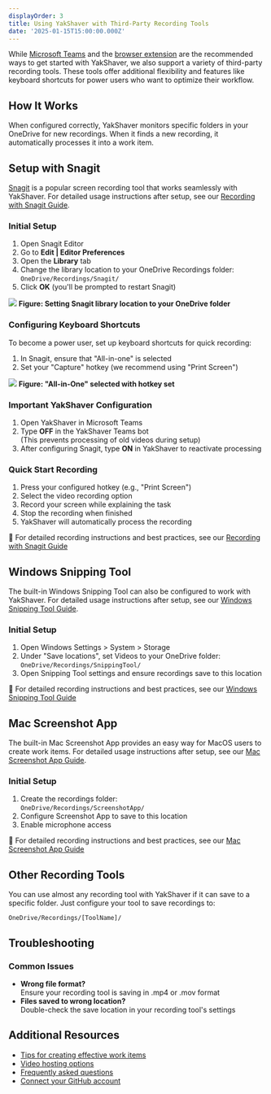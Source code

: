 ```yaml
---
displayOrder: 3
title: Using YakShaver with Third-Party Recording Tools
date: '2025-01-15T15:00:00.000Z'
---
```


While [Microsoft Teams](recording-work-item-teams) and the [browser extension](recording-work-item-browser-extension) are the recommended ways to get started with YakShaver, we also support a variety of third-party recording tools. These tools offer additional flexibility and features like keyboard shortcuts for power users who want to optimize their workflow.

## How It Works

When configured correctly, YakShaver monitors specific folders in your OneDrive for new recordings. When it finds a new recording, it automatically processes it into a work item.

## Setup with Snagit

[Snagit](https://www.techsmith.com/screen-capture.html) is a popular screen recording tool that works seamlessly with YakShaver. For detailed usage instructions after setup, see our [Recording with Snagit Guide](recording-work-item-snagit).

### Initial Setup

1. Open Snagit Editor
2. Go to **Edit | Editor Preferences**
3. Open the **Library** tab
4. Change the library location to your OneDrive Recordings folder:\
   `OneDrive/Recordings/Snagit/`
5. Click **OK** (you'll be prompted to restart Snagit)

![](/snagit-tutorial.jpg)
**Figure: Setting Snagit library location to your OneDrive folder**

### Configuring Keyboard Shortcuts

To become a power user, set up keyboard shortcuts for quick recording:

1. In Snagit, ensure that "All-in-one" is selected
2. Set your "Capture" hotkey (we recommend using "Print Screen")

![](/YakShaver/All-in-One.png)
**Figure: "All-in-One" selected with hotkey set**

### Important YakShaver Configuration

1. Open YakShaver in Microsoft Teams
2. Type **OFF** in the YakShaver Teams bot\
   (This prevents processing of old videos during setup)
3. After configuring Snagit, type **ON** in YakShaver to reactivate processing

### Quick Start Recording

1. Press your configured hotkey (e.g., "Print Screen")
2. Select the video recording option
3. Record your screen while explaining the task
4. Stop the recording when finished
5. YakShaver will automatically process the recording

📖 For detailed recording instructions and best practices, see our [Recording with Snagit Guide](recording-work-item-snagit)

## Windows Snipping Tool

The built-in Windows Snipping Tool can also be configured to work with YakShaver. For detailed usage instructions after setup, see our [Windows Snipping Tool Guide](recording-work-item-snipping-tool).

### Initial Setup

1. Open Windows Settings > System > Storage
2. Under "Save locations", set Videos to your OneDrive folder:\
   `OneDrive/Recordings/SnippingTool/`
3. Open Snipping Tool settings and ensure recordings save to this location

📖 For detailed recording instructions and best practices, see our [Windows Snipping Tool Guide](recording-work-item-snipping-tool)

## Mac Screenshot App

The built-in Mac Screenshot App provides an easy way for MacOS users to create work items. For detailed usage instructions after setup, see our [Mac Screenshot App Guide](recording-work-item-screenshot-app).

### Initial Setup

1. Create the recordings folder:\
   `OneDrive/Recordings/ScreenshotApp/`
2. Configure Screenshot App to save to this location
3. Enable microphone access

📖 For detailed recording instructions and best practices, see our [Mac Screenshot App Guide](recording-work-item-screenshot-app)

## Other Recording Tools

You can use almost any recording tool with YakShaver if it can save to a specific folder. Just configure your tool to save recordings to:

`OneDrive/Recordings/[ToolName]/`

## Troubleshooting

### Common Issues

* **Wrong file format?**\
  Ensure your recording tool is saving in .mp4 or .mov format
* **Files saved to wrong location?**\
  Double-check the save location in your recording tool's settings

## Additional Resources

* [Tips for creating effective work items](yakshaver-tips)
* [Video hosting options](video-hosting)
* [Frequently asked questions](frequently-asked-questions)
* [Connect your GitHub account](connect-your-github-account)
